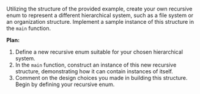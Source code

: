 Utilizing the structure of the provided example, create your own recursive enum to represent a different hierarchical system, such as a file system or an organization structure. Implement a sample instance of this structure in the `main` function.



**Plan:**
1. Define a new recursive enum suitable for your chosen hierarchical system.
2. In the `main` function, construct an instance of this new recursive structure, demonstrating how it can contain instances of itself.
3. Comment on the design choices you made in building this structure. Begin by defining your recursive enum.